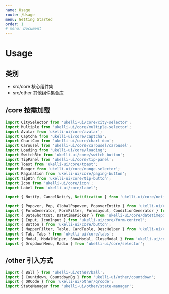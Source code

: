 ```yaml
---
name: Usage
route: /Usage
menu: Getting Started
order: 1
# menu: Document
---
```


# Usage

## 类别

- src/core  核心组件集
- src/other 其他组件集合库

## /core 按需加载

```jsx static
import CitySelector from 'ukelli-ui/core/city-selector';
import Multiple from 'ukelli-ui/core/multiple-selector';
import Avatar from 'ukelli-ui/core/avatar';
import Captcha from 'ukelli-ui/core/captcha';
import ChartCom from 'ukelli-ui/core/chart-dom';
import Carousel from 'ukelli-ui/core/carousel/carousel';
import Loading from 'ukelli-ui/core/loading';
import SwitchBtn from 'ukelli-ui/core/switch-button';
import TipPanel from 'ukelli-ui/core/tip-panel';
import Toast from 'ukelli-ui/core/toast';
import Ranger from 'ukelli-ui/core/range-selector';
import Pagination from 'ukelli-ui/core/paging-button';
import TipBtn from 'ukelli-ui/core/tip-button';
import Icon from 'ukelli-ui/core/icon';
import Label from 'ukelli-ui/core/label';

import { Notify, CancelNotify, Notification } from 'ukelli-ui/core/notification';

import { Popover, Pop, GlobalPopover, PopoverEntity } from 'ukelli-ui/core/popover';
import { FormGenerator, FormFilter, FormLayout, ConditionGenerator } from 'ukelli-ui/core/form-generator';
import { DateShortcut, DatetimePicker } from 'ukelli-ui/core/datetimepicker';
import { Input, IconInput } from 'ukelli-ui/core/form-control';
import { Button } from 'ukelli-ui/core/button';
import { MapperFilter, Table, CardTable, DescHelper } from 'ukelli-ui/core/record-render';
import { Tab, Tabs } from 'ukelli-ui/core/tabs';
import { Modal, ModalHelper, ShowModal, CloseModal } from 'ukelli-ui/core/modal';
import { DropdownMenu, Radio } from 'ukelli-ui/core/selector';
```

## /other 引入方式

```jsx static
import { Ball } from 'ukelli-ui/other/ball';
import { Countdown, CountdownBg } from 'ukelli-ui/other/countdown';
import { QRCode } from 'ukelli-ui/other/qrcode';
import StateManager from 'ukelli-ui/other/state-manager';
```
